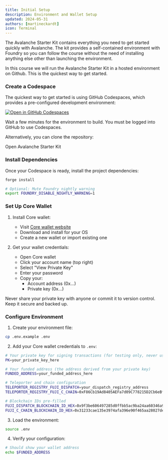 ```yaml
---
title: Initial Setup
description: Environment and Wallet Setup
updated: 2024-05-31
authors: [martineckardt]
icon: Terminal
---
```



The Avalanche Starter Kit contains everything you need to get started quickly with Avalanche. The kit provides a self-contained environment with Foundry so you can follow the course without the need of installing anything else other than launching the environment.

In this course we will run the Avalanche Starter Kit in a hosted environment on Github. This is the quickest way to get started.

<Steps>
<Step>

### Create a Codespace

The quickest way to get started is using GitHub Codespaces, which provides a pre-configured development environment:

[![Open in GitHub Codespaces](https://github.com/codespaces/badge.svg)](https://github.com/codespaces/new?hide_repo_select=true&ref=interchain-messaging&repo=769886086&machine=standardLinux32gb)

Wait a few minutes for the environment to build. You must be logged into GitHub to use Codespaces.

Alternatively, you can clone the repository:

<Link
    href="https://github.com/ava-labs/avalanche-starter-kit/tree/interchain-messaging"
    className={cn(
    buttonVariants({ variant: 'default', className: 'mt-4' }),
    )}
    target='_blank'
>Open Avalanche Starter Kit</Link>

</Step>
<Step>

### Install Dependencies

Once your Codespace is ready, install the project dependencies:

```bash
forge install

# Optional: Mute Foundry nightly warning
export FOUNDRY_DISABLE_NIGHTLY_WARNING=1
```

</Step>
<Step>

### Set Up Core Wallet

1. Install Core wallet:
   - Visit [Core wallet website](https://core.app/download)
   - Download and install for your OS
   - Create a new wallet or import existing one

2. Get your wallet credentials:
   - Open Core wallet
   - Click your account name (top right)
   - Select "View Private Key"
   - Enter your password
   - Copy your:
     - Account address (0x...)
     - Private key (0x...)

<Callout type="warning">
Never share your private key with anyone or commit it to version control. Keep it secure and backed up.
</Callout>

</Step>
<Step>

### Configure Environment

1. Create your environment file:
```bash
cp .env.example .env
```

2. Add your Core wallet credentials to `.env`:
```bash
# Your private key for signing transactions (for testing only, never use in production)
PK=your_private_key_here

# Your funded address (the address derived from your private key)
FUNDED_ADDRESS=your_funded_address_here

# Teleporter and chain configuration 
TELEPORTER_REGISTRY_FUJI_DISPATCH=your_dispatch_registry_address
TELEPORTER_REGISTRY_FUJI_C_CHAIN=0xF86Cb19Ad8405AEFa7d09C778215D2Cb6eBfB228

# Blockchain IDs pre-filled
FUJI_DISPATCH_BLOCKCHAIN_ID_HEX=0x9f3be606497285d0ffbb5ac9ba24aa60346a9b1812479ed66cb329f394a4b1c7
FUJI_C_CHAIN_BLOCKCHAIN_ID_HEX=0x31233cae135e3974afa396e90f465aa28027de5f97f729238c310d2ed2f71902
```

3. Load the environment:
```bash
source .env
```

4. Verify your configuration:
```bash
# Should show your wallet address
echo $FUNDED_ADDRESS
```

<Callout type="warn" title="The private key is for testing only. Never use it in production or share it with anyone. Do not use a private key holding real funds on testnet, separate mainnet and testnet keys!" />

</Step>
</Steps>